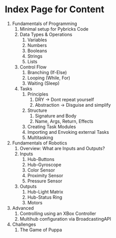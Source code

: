 
<Meta title="Index" />

# Index Page for Content

1. Fundamentals of Programming
   1. Minimal setup for Pybricks Code
   2. Data Types & Operations
      1. Variables
      2. Numbers
      3. Booleans
      4. Strings
      5. Lists
   3. Control Flow
      1. Branching (If-Else)
      2. Looping (While, For)
      3. Waiting (Sleep)
   4. Tasks
      1. Principles
         1. DRY -> Dont repeat yourself
         2. Abstraction -> Disguise and simplify
      2. Structure
         1. Signature and Body
         2. Name, Args, Return, Effects
      3. Creating Task Modules
      4. Importing and Envoking external Tasks
      5. Multitasking
2. Fundamentals of Robotics
   1. Overview: What are Inputs and Outputs?
   2. Inputs
      1. Hub-Buttons
      2. Hub-Gyroscope
      3. Color Sensor
      4. Proximity Sensor
      5. Pressure Sensor
   3. Outputs
      1. Hub-Light Matrix
      2. Hub-Status Ring
      3. Motors
3. Advanced
   1. Controlling using an XBox Controller
   2. Multihub configuration via BroadcastingAPI
4. Challenges
   1. The Game of Puppa
